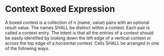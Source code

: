 
<Meta title="MDX/Context" of={Context} />

# Context Boxed Expression

A boxed context is a collection of n (name, value) pairs with an optional result value.
The names SHALL be distinct within a context. Each pair is called a context entry.
The intent is that all the entries of a context should be easily identified by looking down the left edge of a vertical
context or across the top edge of a horizontal context. Cells SHALL be arranged in one of the following ways.

<Canvas>
  <Story of={Context.Base} />
</Canvas>
